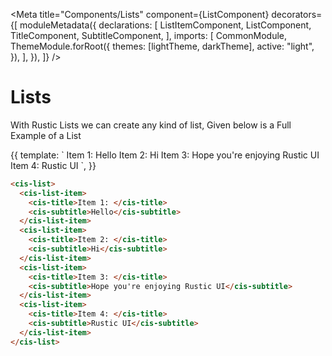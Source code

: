 
<Meta
  title="Components/Lists"
  component={ListComponent}
  decorators={[
    moduleMetadata({
      declarations: [
        ListItemComponent,
        ListComponent,
        TitleComponent,
        SubtitleComponent,
      ],
      imports: [
        CommonModule,
        ThemeModule.forRoot({
          themes: [lightTheme, darkTheme],
          active: "light",
        }),
      ],
    }),
  ]}
/>

# Lists

With Rustic Lists we can create any kind of list, Given below is a Full Example of a List

<Canvas>
  <Story name="Lists">
    {{
      template: `<cis-list>
        <cis-list-item>
          <cis-title>Item 1: </cis-title>
          <cis-subtitle>Hello</cis-subtitle>
        </cis-list-item>
        <cis-list-item>
          <cis-title>Item 2: </cis-title>
          <cis-subtitle>Hi</cis-subtitle>
        </cis-list-item>
        <cis-list-item>
          <cis-title>Item 3: </cis-title>
          <cis-subtitle>Hope you're enjoying Rustic UI</cis-subtitle>
        </cis-list-item>
        <cis-list-item>
          <cis-title>Item 4: </cis-title>
          <cis-subtitle>Rustic UI</cis-subtitle>
        </cis-list-item>
      </cis-list>`,
    }}
  </Story>
</Canvas>

```html
<cis-list>
  <cis-list-item>
    <cis-title>Item 1: </cis-title>
    <cis-subtitle>Hello</cis-subtitle>
  </cis-list-item>
  <cis-list-item>
    <cis-title>Item 2: </cis-title>
    <cis-subtitle>Hi</cis-subtitle>
  </cis-list-item>
  <cis-list-item>
    <cis-title>Item 3: </cis-title>
    <cis-subtitle>Hope you're enjoying Rustic UI</cis-subtitle>
  </cis-list-item>
  <cis-list-item>
    <cis-title>Item 4: </cis-title>
    <cis-subtitle>Rustic UI</cis-subtitle>
  </cis-list-item>
</cis-list>
```
